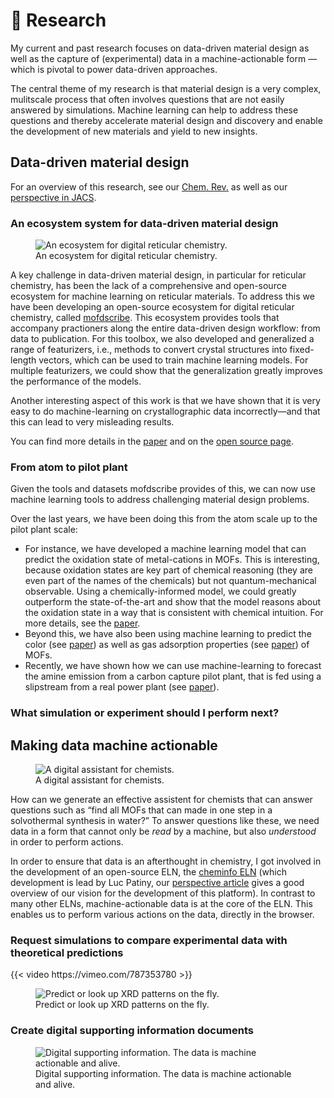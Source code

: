 # 🧪 Research

My current and past research focuses on data-driven material design as well as the capture of (experimental) data in a machine-actionable form --- which is pivotal to power data-driven approaches.

The central theme of my research is that material design is a very complex, mulitscale process that often involves questions that are not easily answered by simulations. Machine learning can help to address these questions and thereby accelerate material design and discovery and enable the development of new materials and yield to new insights.

## Data-driven material design

For an overview of this research, see our [Chem. Rev.](https://pubs.acs.org/doi/10.1021/acs.chemrev.0c00004) as well as our [perspective in JACS](https://pubs.acs.org/doi/10.1021/jacs.0c09105).

### An ecosystem system for data-driven material design 

::: {layout="[40,60]"}

![An ecosystem for digital reticular chemistry.](img/mofworld.png)

A key challenge in data-driven material design, in particular for reticular chemistry, has been the lack of a comprehensive and open-source ecosystem for machine learning on reticular materials. 
To address this we have been developing an open-source ecosystem for digital reticular chemistry, called [mofdscribe](https://github.com/kjappelbaum/mofdscribe).
This ecosystem provides tools that accompany practioners along the entire data-driven design workflow: from data to publication. 
For this toolbox, we also developed and generalized a range of featurizers, i.e., methods to convert crystal structures into fixed-length vectors, which can be used to train machine learning models. For multiple featurizers, we could show that the generalization greatly improves the performance of the models.
:::

Another interesting aspect of this work is that we have shown that it is very easy to do machine-learning on crystallographic data incorrectly---and that this can lead to very misleading results.

You can find more details in the [paper](https://chemrxiv.org/engage/chemrxiv/article-details/630d1f6f90802d52c16eceb2) and on the [open source page](./opensource/opensource.qmd).

### From atom to pilot plant

Given the tools and datasets mofdscribe provides of this, we can now use machine learning tools to address challenging material design problems.

Over the last years, we have been doing this from the atom scale up to the pilot plant scale: 

- For instance, we have developed a machine learning model that can predict the oxidation state of metal-cations in MOFs. This is interesting, because oxidation states are key part of chemical reasoning (they are even part of the names of the chemicals) but not quantum-mechanical observable. 
Using a chemically-informed model, we could greatly outperform the state-of-the-art and show that the model reasons about the oxidation state in a way that is consistent with chemical intuition.
For more details, see the [paper](https://www.nature.com/articles/s41557-021-00717-y).
- Beyond this, we have also been using machine learning to predict the color (see [paper](https://pubs.rsc.org/en/content/articlelanding/2021/sc/d0sc05337f)) as well as gas adsorption properties (see [paper](10.1038/s41467-020-17755-8)) of MOFs.
- Recently, we have shown how we can use machine-learning to forecast the amine emission from a carbon capture pilot plant, that is fed using a slipstream from a real power plant (see [paper](https://www.science.org/doi/10.1126/sciadv.adc9576)).


### What simulation or experiment should I perform next?


## Making data machine actionable

::: {layout="[60,40]"}


![A digital assistant for chemists.](img/natchem_toc.png)

How can we generate an effective assistent for chemists that can answer questions such as "find all MOFs that can made in one step in a solvothermal synthesis in water?"
To answer questions like these, we need data in a form that cannot only be _read_ by a machine, but also _understood_ in order to perform actions. 
:::

In order to ensure that data is an afterthought in chemistry, I got involved in the development of an open-source ELN, the [cheminfo ELN](cheminfo.github.io) (which development is lead by Luc Patiny, our [perspective article](https://www.nature.com/articles/s41557-022-00910-7) gives a good overview of our vision for the development of this platform).
In contrast to many other ELNs, machine-actionable data is at the core of the ELN. This enables us to perform various actions on the data, directly in the browser.


### Request simulations to compare experimental data with theoretical predictions

::: {layout="[60,40]"}
{{< video https://vimeo.com/787353780 >}}
:::

![Predict or look up XRD patterns on the fly.](img/xrd.gif)

### Create digital supporting information documents

![Digital supporting information. The data is machine actionable and alive.](img/zenodo_si.gif)